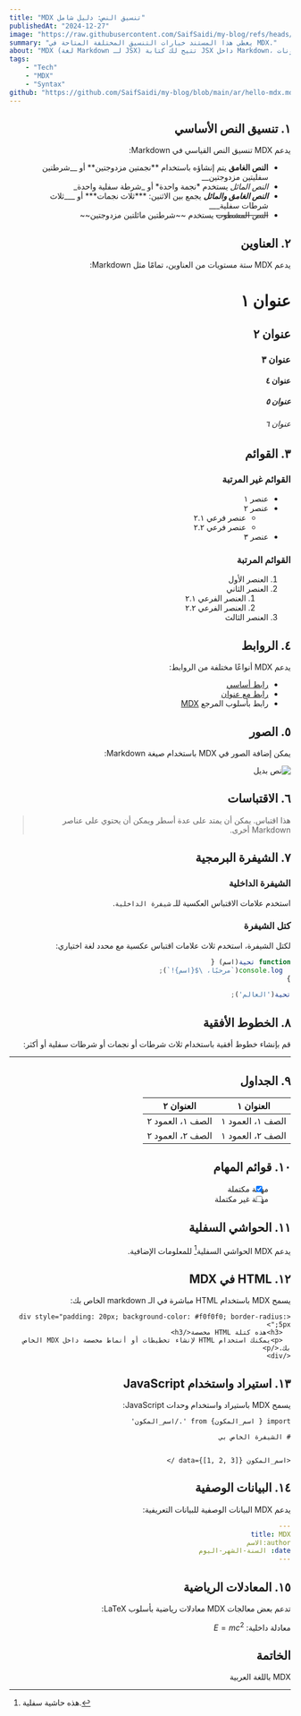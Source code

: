 ```yaml
---
title: "MDX تنسيق النص: دليل شامل"
publishedAt: "2024-12-27"
image: "https://raw.githubusercontent.com/SaifSaidi/my-blog/refs/heads/main/res/images/mdx.webp"
summary: "يغطي هذا المستند خيارات التنسيق المختلفة المتاحة في MDX."
about: "MDX (لغة Markdown لـ JSX) تتيح لك كتابة JSX داخل Markdown، مما يجعلها مثالية للتوثيق التفاعلي والمدونات."
tags: 
    - "Tech"
    - "MDX"
    - "Syntax"
github: "https://github.com/SaifSaidi/my-blog/blob/main/ar/hello-mdx.mdx"
---
```

<div dir="rtl">
 
## ١. تنسيق النص الأساسي

يدعم MDX تنسيق النص القياسي في Markdown:

- **النص الغامق** يتم إنشاؤه باستخدام \*\*نجمتين مزدوجتين\*\* أو \_\_شرطتين سفليتين مزدوجتين\_\_
- *النص المائل* يستخدم \*نجمة واحدة\* أو \_شرطة سفلية واحدة\_
- ***النص الغامق والمائل*** يجمع بين الاثنين: \*\*\*ثلاث نجمات\*\*\* أو \_\_\_ثلاث شرطات سفلية\_\_\_
- ~~النص المشطوب~~ يستخدم \~\~شرطتين مائلتين مزدوجتين\~\~

## ٢. العناوين

يدعم MDX ستة مستويات من العناوين، تمامًا مثل Markdown:

# عنوان ١
## عنوان ٢
### عنوان ٣
#### عنوان ٤
##### عنوان ٥
###### عنوان ٦

## ٣. القوائم

### القوائم غير المرتبة

- عنصر ١
- عنصر ٢
  - عنصر فرعي ٢.١
  - عنصر فرعي ٢.٢
- عنصر ٣

### القوائم المرتبة

1. العنصر الأول
2. العنصر الثاني
   1. العنصر الفرعي ٢.١
   2. العنصر الفرعي ٢.٢
3. العنصر الثالث

## ٤. الروابط

يدعم MDX أنواعًا مختلفة من الروابط:

- [رابط أساسي](https://mdxjs.com)
- [رابط مع عنوان](https://mdxjs.com "وثائق MDX")
- رابط بأسلوب المرجع [MDX][1]

[1]: https://mdxjs.com

## ٥. الصور

يمكن إضافة الصور في MDX باستخدام صيغة Markdown:

![نص بديل](https://raw.githubusercontent.com/SaifSaidi/my-blog/refs/heads/main/res/images/mdx.webp "عنوان اختياري")

## ٦. الاقتباسات

> هذا اقتباس. يمكن أن يمتد على عدة أسطر ويمكن أن يحتوي على عناصر Markdown أخرى.

## ٧. الشيفرة البرمجية

### الشيفرة الداخلية

استخدم علامات الاقتباس العكسية للـ `شيفرة الداخلية`.

### كتل الشيفرة

لكتل الشيفرة، استخدم ثلاث علامات اقتباس عكسية مع محدد لغة اختياري:

```javascript
function تحية(اسم) {
  console.log(`مرحبًا، \${اسم}!`);
}

تحية('العالم');
```

## ٨. الخطوط الأفقية

قم بإنشاء خطوط أفقية باستخدام ثلاث شرطات أو نجمات أو شرطات سفلية أو أكثر:

---

## ٩. الجداول

| العنوان ١ | العنوان ٢ |
|-----------|-----------|
| الصف ١، العمود ١ | الصف ١، العمود ٢ |
| الصف ٢، العمود ١ | الصف ٢، العمود ٢ |

## ١٠. قوائم المهام

- [x] مهمة مكتملة
- [ ] مهمة غير مكتملة

## ١١. الحواشي السفلية

يدعم MDX الحواشي السفلية[^1] للمعلومات الإضافية.

[^1]: هذه حاشية سفلية.

## ١٢. HTML في MDX

يسمح MDX باستخدام HTML مباشرة في الـ markdown الخاص بك:

```
<div style="padding: 20px; background-color: #f0f0f0; border-radius: 5px;">
  <h3>هذه كتلة HTML مخصصة</h3>
  <p>يمكنك استخدام HTML لإنشاء تخطيطات أو أنماط مخصصة داخل MDX الخاص بك.</p>
</div>
```

## ١٣. استيراد واستخدام JavaScript

يسمح MDX باستيراد واستخدام وحدات JavaScript:

```mdx
import { اسم_المكون} from './اسم_المكون'

# الشيفرة الخاص بي
 

<اسم_المكون data={[1, 2, 3]} />
```

## ١٤. البيانات الوصفية

يدعم MDX البيانات الوصفية للبيانات التعريفية:

```yaml
---
title: MDX
author:الاسم
date: السنة-الشهر-اليوم
---
```

## ١٥. المعادلات الرياضية

تدعم بعض معالجات MDX معادلات رياضية بأسلوب LaTeX:

معادلة داخلية: $E = mc^2$


## الخاتمة

MDX باللغة العربية
</div>
